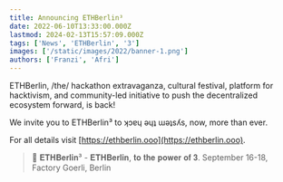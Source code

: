 ```yaml
---
title: Announcing ETHBerlin³
date: 2022-06-10T13:33:00.000Z
lastmod: 2024-02-13T15:57:09.000Z
tags: ['News', 'ETHBerlin', '3']
images: ['/static/images/2022/banner-1.png']
authors: ['Franzi', 'Afri']
---
```


ETHBerlin, /the/ hackathon extravaganza, cultural festival, platform for hacktivism, and community-led initiative to push the decentralized ecosystem forward, is back!

We invite you to ETHBerlin³ to ʞɔɐɥ ǝɥʇ ɯǝʇsʎs, now, more than ever.

For all details visit [https://ethberlin.ooo](https://ethberlin.ooo).

> 🌝
> 𝐄𝐓𝐇𝐁𝐞𝐫𝐥𝐢𝐧³ - 𝐄𝐓𝐇𝐁𝐞𝐫𝐥𝐢𝐧, 𝐭𝐨 𝐭𝐡𝐞 𝐩𝐨𝐰𝐞𝐫 𝐨𝐟 𝟑.
> September 16-18, Factory Goerli, Berlin

